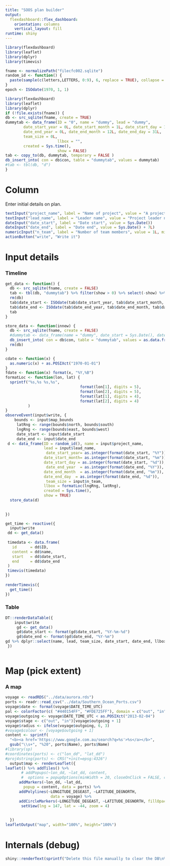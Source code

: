 ```yaml
---
title: "SOOS plan builder"
output: 
  flexdashboard::flex_dashboard:
    orientation: columns
    vertical_layout: fill
runtime: shiny
---
```


```r
library(flexdashboard)
library(leaflet)
library(dplyr)
library(timevis)

fname <- normalizePath("filecfc002.sqlite")
random_id <- function() {
  paste(sample(c(letters,LETTERS, 0:9), 6, replace = TRUE), collapse = "")
}
epoch <- ISOdate(1970, 1, 1)
```

```r
library(flexdashboard)
library(leaflet)
library(dplyr)
if (!file.exists(fname)) {
db <- src_sqlite(fname, create = TRUE)
dummytab <- data_frame(ID = "0", name = "dummy", lead = "dummy", 
        date_start_year = 0L, date_start_month = 1L, date_start_day = 1L, 
        date_end_year = 0L, date_end_month = 12L, date_end_day = 31L, 
        team_size = 0L,
                       llbox = "", 
        created = Sys.time(),
                       show = FALSE)
tab <- copy_to(db, dummytab, temporary = FALSE )
db_insert_into( con = db$con, table = "dummytab", values = dummytab)
#tab <- tbl(db, "d")
}
```

Column {.sidebar}
========================================================================

Enter initial details on  plan. 

```r
textInput("project_name", label = "Name of project", value = "A project name")
textInput("lead_name", label = "Leader name", value = "Project leader name")
dateInput("date_start", label = "Date start", value = Sys.Date())
dateInput("date_end", label = "Date end", value = Sys.Date() + 7L)
numericInput("n_team", label = "Number of team members", value = 1L, min = 1L, max = NA_integer_)
actionButton("write", "Write it")
```

Input details
========================================================================

### Timeline

```r
get_data <- function() {  
  db <- src_sqlite(fname, create = FALSE)
  tab <- tbl(db, "dummytab") %>% filter(show > 0) %>% select(-show) %>% arrange(desc(created)) %>%  distinct() %>% collect()
  rm(db)
  tab$date_start <- ISOdate(tab$date_start_year, tab$date_start_month, tab$date_start_day)
  tab$date_end <- ISOdate(tab$date_end_year, tab$date_end_month, tab$date_end_day)
  tab 
}

store_data <- function(innew) {
  db <- src_sqlite(fname, create = FALSE)
  #dummytab <- data_frame(name = "dummy", date_start = Sys.Date(), date_end = Sys.Date(), team_size = 1L, show = TRUE)
  db_insert_into( con = db$con, table = "dummytab", values = as.data.frame(innew))
  rm(db)
}

cdate <- function(x) {
  as.numeric(x) + as.POSIXct("1970-01-01")
}
fdate <- function(x) format(x, "%Y,%B")
formatLoc <- function(lon, lat) {
  sprintf("%s,%s %s,%s", 
                                 format(lon[1], digits = 5), 
                                 format(lon[2], digits = 5), 
                                 format(lat[1], digits = 4), 
                                 format(lat[2], digits = 4)
          )
}
observeEvent(input$write, {
    bounds <- input$map_bounds
     latRng <- range(bounds$north, bounds$south)
     lngRng <- range(bounds$east, bounds$west)
     date_start <- input$date_start
     date_end <- input$date_end
 d <- data_frame(ID = random_id(), name = input$project_name, 
                 lead = input$lead_name, 
                  date_start_year= as.integer(format(date_start, "%Y")), 
                 date_start_month= as.integer(format(date_start, "%m")), 
                 date_start_day = as.integer(format(date_start, "%d")),
                  date_end_year  = as.integer(format(date_end, "%Y")), 
                 date_end_month  = as.integer(format(date_end, "%m")),
                 date_end_day  = as.integer(format(date_end, "%d")),
                  team_size = input$n_team, 
                 llbox = formatLoc(lngRng, latRng), 
                 created = Sys.time(), 
                 show = TRUE)
  store_data(d)
  
  
})

get_time <- reactive({
  input$write
 dd <- get_data()
 
 timedata <- data.frame(
   id      = dd$ID,
   content = dd$name,
   start   = dd$date_start,
   end     = dd$date_end
 )
 timevis(timedata)
})
 
renderTimevis({
  get_time()
})
```

### Table
```r
DT::renderDataTable({
    input$write
     gd <- get_data()
     gd$date_start <- format(gd$date_start, "%Y-%m-%d")
     gd$date_end <- format(gd$date_end, "%Y-%m")
gd %>% dplyr::select(name, lead, team_size, date_start, date_end, llbox)
 })



```

Map (pick extent)
========================================================================

### A map

```r

voyage <- readRDS("../data/aurora.rds")
ports <- readr::read_csv("../data/Southern_Ocean_Ports.csv")
voyage$date <- format(voyage$DATE_TIME_UTC)
pal <- colorFactor(c( "#440154FF", "#FDE725FF"), domain = c("out", "in"))
voyage$outgoing <- voyage$DATE_TIME_UTC < as.POSIXct("2013-02-04")
voyage$stage <- c("out", "in")[voyage$outgoing + 1]
voyage$radius <- ifelse(voyage$outgoing, 6, 3)
#voyage$colour <- [voyage$outgoing + 1]
content <- sprintf(
  "<b><a href='https://www.google.com.au/search?q=%s'>%s</a></b>", 
  gsub("\\s+", "%20", ports$Name), ports$Name)
#library(sp)
#coordinates(ports) <- c("lon_dd", "lat_dd")
#proj4string(ports) <- CRS("+init=epsg:4326")
  output$map <- renderLeaflet({
leaflet() %>% addTiles() %>% 
       # addPopups(~lon_dd, ~lat_dd, content, 
       #  options = popupOptions(minWidth = 20, closeOnClick = FALSE, closeButton = FALSE), data = ports) %>% 
      addMarkers(~lon_dd, ~lat_dd, 
        popup = content, data = ports) %>% 
      addPolylines(~LONGITUDE_DEGEAST, ~LATITUDE_DEGNORTH, 
                    data = voyage) %>% 
      addCircleMarkers(~LONGITUDE_DEGEAST, ~LATITUDE_DEGNORTH, fillOpacity = 0.85, color = ~pal(stage), radius = ~radius, popup = ~date, data = voyage) %>% 
       setView(lng = 147, lat = -44, zoom = 4)
    
    
  })
leafletOutput("map", width="100%", height="100%")
```



Internals (debug)
========================================================================

```r
shiny::renderText(sprintf("Delete this file manually to clear the DB\n%s", fname))

```


